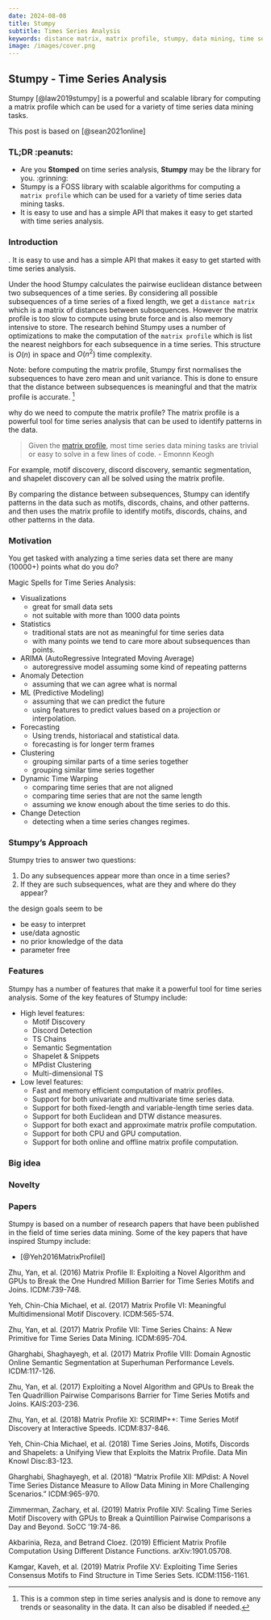 ```yaml
---
date: 2024-08-08
title: Stumpy
subtitle: Times Series Analysis
keywords: distance matrix, matrix profile, stumpy, data mining, time series analysis, motif discovery, discord detection, semantic segmentation, shapelet discovery
image: /images/cover.png
---
```



## Stumpy - Time Series Analysis

Stumpy [@law2019stumpy] is a powerful and scalable library for computing a matrix profile which can be used for a variety of time series data mining tasks.

This post is based on [@sean2021online]

::: callout-note

### TL;DR :peanuts:



- Are you **Stomped** on time series analysis, **Stumpy** may be the library for you. :grinning:
- Stumpy is a FOSS library with scalable algorithms for computing a `matrix profile` which can be used for a variety of time series data mining tasks.
- It is easy to use and has a simple API that makes it easy to get started with time series analysis.

:::

### Introduction

. It is easy to use and has a simple API that makes it easy to get started with time series analysis. 

Under the hood Stumpy calculates the pairwise euclidean distance between two subsequences of a time series. By considering all possible subsequences of a time series of a fixed length, we get a `distance matrix`  which is a matrix of distances between subsequences. However the matrix profile is too slow to compute using brute force and is also memory intensive to store. The research behind 
 Stumpy uses a number of optimizations to make the computation of the `matrix profile` which is 
list the nearest neighbors for each subsequence in a time series. This structure is $O(n)$ in space and $O(n^2)$ time complexity.

Note: before computing the matrix profile, Stumpy first normalises the subsequences to have zero mean and unit variance. This is done to ensure that the distance between subsequences is meaningful and that the matrix profile is accurate. ^[This is a common step in time series analysis and is done to remove any trends or seasonality in the data. It can also be disabled if needed.]

why do we need to compute the matrix profile? The matrix profile is a powerful tool for time series analysis that can be used to identify patterns in the data.

> Given the [matrix profile](https://www.cs.ucr.edu/%7Eeamonn/MatrixProfile.html), most time series data mining tasks are trivial or easy to solve in a few lines of code. - Emonnn Keogh

 For example, motif discovery, discord discovery, semantic segmentation, and shapelet discovery can all be solved using the matrix profile.

By comparing the distance between subsequences, Stumpy can identify patterns in the data such as motifs, discords, chains, and other patterns.
 and then uses the matrix profile to identify motifs, discords, chains, and other patterns in the data.


### Motivation

You get tasked with analyzing a time series data set there are many (10000+) points 
what do you do?

Magic Spells for Time Series Analysis:

- Visualizations
    - great for small data sets
    - not suitable with more than 1000 data points
- Statistics
    - traditional stats are not as meaningful for time series data
    - with many points we tend to care more about subsequences than points.
- ARIMA (AutoRegressive Integrated Moving Average)
    - autoregressive model assuming some kind of repeating patterns
- Anomaly Detection
    - assuming that we can agree what is normal
- ML (Predictive Modeling)
    - assuming that we can predict the future
    - using features to predict values based on a projection or interpolation.
- Forecasting
    - Using trends, historiacal and statistical data.
    - forecasting is for longer term frames
- Clustering
    - grouping similar parts of a time series together
    - grouping similar time series together
- Dynamic Time Warping
    - comparing time series that are not aligned
    - comparing time series that are not the same length
    - assuming we know enough about the time series to do this.
- Change Detection
    - detecting when a time series changes regimes.


### Stumpy's Approach

Stumpy tries to answer two questions:

1. Do any subsequences appear more than once in a time series?
2. If they are such subsequences, what are they and where do they appear?


the design goals seem to be 

- be easy to interpret
- use/data agnostic
- no prior knowledge of the data
- parameter free 

### Features

Stumpy has a number of features that make it a powerful tool for time series analysis. Some of the key features of Stumpy include:

- High level features:
    - Motif Discovery
    - Discord Detection
    - TS Chains
    - Semantic Segmentation
    - Shapelet & Snippets
    - MPdist Clustering
    - Multi-dimensional TS
- Low level features:
    - Fast and memory efficient computation of matrix profiles.
    - Support for both univariate and multivariate time series data.
    - Support for both fixed-length and variable-length time series data.
    - Support for both Euclidean and DTW distance measures.
    - Support for both exact and approximate matrix profile computation.
    - Support for both CPU and GPU computation.
    - Support for both online and offline matrix profile computation.

### Big idea



### Novelty



### Papers

Stumpy is based on a number of research papers that have been published in the field of time series data mining. Some of the key papers that have inspired Stumpy include:

- [@Yeh2016MatrixProfileI] 



Zhu, Yan, et al. (2016) Matrix Profile II: Exploiting a Novel Algorithm and GPUs to Break the One Hundred Million Barrier for Time Series Motifs and Joins. ICDM:739-748.

Yeh, Chin-Chia Michael, et al. (2017) Matrix Profile VI: Meaningful Multidimensional Motif Discovery. ICDM:565-574. 

Zhu, Yan, et al. (2017) Matrix Profile VII: Time Series Chains: A New Primitive for Time Series Data Mining. ICDM:695-704. 

Gharghabi, Shaghayegh, et al. (2017) Matrix Profile VIII: Domain Agnostic Online Semantic Segmentation at Superhuman Performance Levels. ICDM:117-126. 

Zhu, Yan, et al. (2017) Exploiting a Novel Algorithm and GPUs to Break the Ten Quadrillion Pairwise Comparisons Barrier for Time Series Motifs and Joins. KAIS:203-236. 

Zhu, Yan, et al. (2018) Matrix Profile XI: SCRIMP++: Time Series Motif Discovery at Interactive Speeds. ICDM:837-846. 

Yeh, Chin-Chia Michael, et al. (2018) Time Series Joins, Motifs, Discords and Shapelets: a Unifying View that Exploits the Matrix Profile. Data Min Knowl Disc:83-123. 

Gharghabi, Shaghayegh, et al. (2018) "Matrix Profile XII: MPdist: A Novel Time Series Distance Measure to Allow Data Mining in More Challenging Scenarios." ICDM:965-970. 

Zimmerman, Zachary, et al. (2019) Matrix Profile XIV: Scaling Time Series Motif Discovery with GPUs to Break a Quintillion Pairwise Comparisons a Day and Beyond. SoCC '19:74-86. 

Akbarinia, Reza, and Betrand Cloez. (2019) Efficient Matrix Profile Computation Using Different Distance Functions. arXiv:1901.05708. 

Kamgar, Kaveh, et al. (2019) Matrix Profile XV: Exploiting Time Series Consensus Motifs to Find Structure in Time Series Sets. ICDM:1156-1161. 





